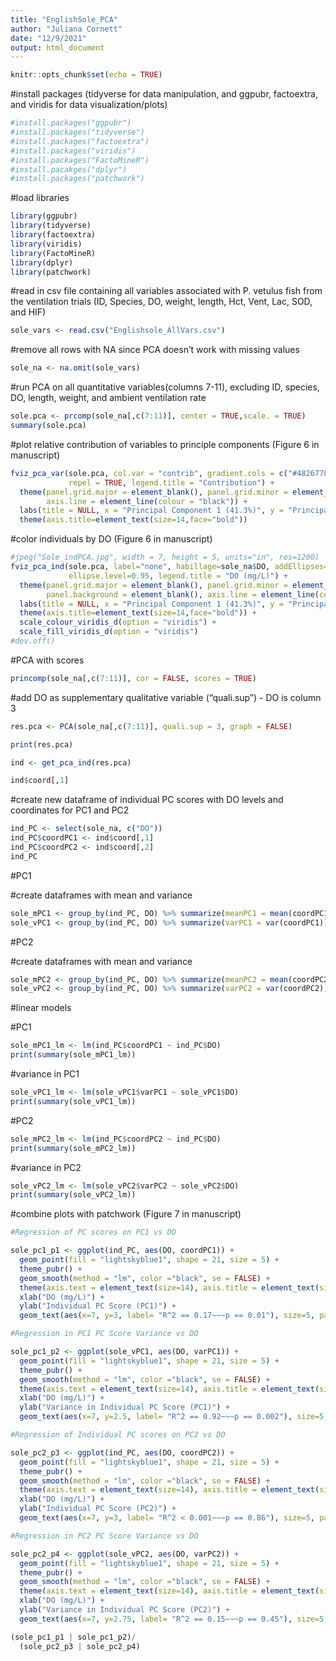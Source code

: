 ```yaml
---
title: "EnglishSole_PCA"
author: "Juliana Cornett"
date: "12/9/2021"
output: html_document
---
```


```r
knitr::opts_chunk$set(echo = TRUE)
```

#install packages (tidyverse for data manipulation, and ggpubr, factoextra, and viridis for data visualization/plots)

```r
#install.packages("ggpubr")
#install.packages("tidyverse")
#install.packages("factoextra")
#install.packages("viridis")
#install.packages("FactoMineR")
#install.pacakges("dplyr")
#install.packages("patchwork")
```

#load libraries

```r
library(ggpubr)
library(tidyverse)
library(factoextra)
library(viridis)
library(FactoMineR)
library(dplyr)
library(patchwork)
```

#read in csv file containing all variables associated with P. vetulus fish from the ventilation trials (ID, Species, DO, weight, length, Hct, Vent, Lac, SOD, and HIF)

```r
sole_vars <- read.csv("Englishsole_AllVars.csv")
```

#remove all rows with NA since PCA doesn't work with missing values

```r
sole_na <- na.omit(sole_vars)
```

#run PCA on all quantitative variables(columns 7-11), excluding ID, species, DO, length, weight, and ambient ventilation rate

```r
sole.pca <- prcomp(sole_na[,c(7:11)], center = TRUE,scale. = TRUE)
summary(sole.pca)
```

#plot relative contribution of variables to principle components (Figure 6 in manuscript)

```r
fviz_pca_var(sole.pca, col.var = "contrib", gradient.cols = c("#482677FF", "#20A387FF", "#FDE725FF"), 
             repel = TRUE, legend.title = "Contribution") +
  theme(panel.grid.major = element_blank(), panel.grid.minor = element_blank(), panel.background = element_blank(),
        axis.line = element_line(colour = "black")) +
  labs(title = NULL, x = "Principal Component 1 (41.3%)", y = "Principal Component 2 (21.6%)") +
  theme(axis.title=element_text(size=14,face="bold")) 
```

#color individuals by DO (Figure 6 in manuscript)

```r
#jpeg("Sole_indPCA.jpg", width = 7, height = 5, units="in", res=1200)
fviz_pca_ind(sole.pca, label="none", habillage=sole_na$DO, addEllipses=TRUE, 
             ellipse.level=0.95, legend.title = "DO (mg/L)") +
  theme(panel.grid.major = element_blank(), panel.grid.minor = element_blank(), 
        panel.background = element_blank(), axis.line = element_line(colour = "black")) +
  labs(title = NULL, x = "Principal Component 1 (41.3%)", y = "Principal Component 2 (21.6%)") +
  theme(axis.title=element_text(size=14,face="bold")) +
  scale_colour_viridis_d(option = "viridis") +
  scale_fill_viridis_d(option = "viridis")
#dev.off() 
```

#PCA with scores

```r
princomp(sole_na[,c(7:11)], cor = FALSE, scores = TRUE)
```

#add DO as supplementary qualitative variable ("quali.sup") - DO is column 3

```r
res.pca <- PCA(sole_na[,c(7:11)], quali.sup = 3, graph = FALSE)
```

```r
print(res.pca)
```

```r
ind <- get_pca_ind(res.pca)
```

```r
ind$coord[,1]
```

#create new dataframe of individual PC scores with DO levels and coordinates for PC1 and PC2

```r
ind_PC <- select(sole_na, c("DO"))
ind_PC$coordPC1 <- ind$coord[,1]
ind_PC$coordPC2 <- ind$coord[,2]
ind_PC
```

#PC1

#create dataframes with mean and variance

```r
sole_mPC1 <- group_by(ind_PC, DO) %>% summarize(meanPC1 = mean(coordPC1))
sole_vPC1 <- group_by(ind_PC, DO) %>% summarize(varPC1 = var(coordPC1))
```

#PC2

#create dataframes with mean and variance

```r
sole_mPC2 <- group_by(ind_PC, DO) %>% summarize(meanPC2 = mean(coordPC2))
sole_vPC2 <- group_by(ind_PC, DO) %>% summarize(varPC2 = var(coordPC2))
```

#linear models

#PC1

```r
sole_mPC1_lm <- lm(ind_PC$coordPC1 ~ ind_PC$DO)
print(summary(sole_mPC1_lm))
```

#variance in PC1

```r
sole_vPC1_lm <- lm(sole_vPC1$varPC1 ~ sole_vPC1$DO)
print(summary(sole_vPC1_lm))
```

#PC2

```r
sole_mPC2_lm <- lm(ind_PC$coordPC2 ~ ind_PC$DO)
print(summary(sole_mPC2_lm))
```

#variance in PC2

```r
sole_vPC2_lm <- lm(sole_vPC2$varPC2 ~ sole_vPC2$DO)
print(summary(sole_vPC2_lm))
```

#combine plots with patchwork (Figure 7 in manuscript)

```r
#Regression of PC scores on PC1 vs DO

sole_pc1_p1 <- ggplot(ind_PC, aes(DO, coordPC1)) +
  geom_point(fill = "lightskyblue1", shape = 21, size = 5) +
  theme_pubr() +
  geom_smooth(method = "lm", color ="black", se = FALSE) +
  theme(axis.text = element_text(size=14), axis.title = element_text(size=18, face="bold")) +
  xlab("DO (mg/L)") +
  ylab("Individual PC Score (PC1)") + 
  geom_text(aes(x=7, y=3, label= "R^2 == 0.17~~~p == 0.01"), size=5, parse = TRUE)

#Regression in PC1 PC Score Variance vs DO

sole_pc1_p2 <- ggplot(sole_vPC1, aes(DO, varPC1)) + 
  geom_point(fill = "lightskyblue1", shape = 21, size = 5) +
  theme_pubr() +
  geom_smooth(method = "lm", color ="black", se = FALSE) +
  theme(axis.text = element_text(size=14), axis.title = element_text(size=18, face="bold")) +
  xlab("DO (mg/L)") +
  ylab("Variance in Individual PC Score (PC1)") + 
  geom_text(aes(x=7, y=2.5, label= "R^2 == 0.92~~~p == 0.002"), size=5, parse = TRUE)

#Regression of Individual PC scores on PC2 vs DO

sole_pc2_p3 <- ggplot(ind_PC, aes(DO, coordPC2)) +
  geom_point(fill = "lightskyblue1", shape = 21, size = 5) +
  theme_pubr() +
  geom_smooth(method = "lm", color ="black", se = FALSE) +
  theme(axis.text = element_text(size=14), axis.title = element_text(size=18, face="bold")) +
  xlab("DO (mg/L)") +
  ylab("Individual PC Score (PC2)") + 
  geom_text(aes(x=7, y=3, label= "R^2 < 0.001~~~p == 0.86"), size=5, parse = TRUE)

#Regression in PC2 PC Score Variance vs DO

sole_pc2_p4 <- ggplot(sole_vPC2, aes(DO, varPC2)) + 
  geom_point(fill = "lightskyblue1", shape = 21, size = 5) +
  theme_pubr() +
  geom_smooth(method = "lm", color ="black", se = FALSE) +
  theme(axis.text = element_text(size=14), axis.title = element_text(size=18, face="bold")) +
  xlab("DO (mg/L)") +
  ylab("Variance in Individual PC Score (PC2)") + 
  geom_text(aes(x=7, y=2.75, label= "R^2 == 0.15~~~p == 0.45"), size=5, parse = TRUE)

(sole_pc1_p1 | sole_pc1_p2)/
  (sole_pc2_p3 | sole_pc2_p4)
```

